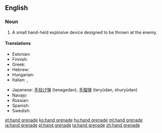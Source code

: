 {{wikipedia}}
==English==

===Noun===
{{en-noun|sg=[[hand]] [[grenade]]}}

# {{military}} A small hand-held explosive device designed to be thrown at the enemy.

====Translations====
{{trans-top|explosive device}}
* Estonian: {{t|et|käsigranaat}}
* Finnish: {{t-|fi|käsikranaatti}}
* Greek: {{t+|el|χειροβομβίδα|f|tr=chirovomvída}}
* Hebrew: {{t|he|רמון יד|tr=rimon yad}}
* Hungarian: {{t+|hu|kézigránát}}
* Italian: {{t-|it|granata|f}}, {{t-|it|bomba a mano|f}}
{{trans-mid}}
* Japanese: [[手投げ弾]] (tenagedan), [[手榴弾]] (teryūdan, shuryūdan)
* Navajo: {{tø|nv|dadilhóni aheltłʼidígíí}}
* Russian: {{t+|ru|граната|f|tr=granáta}}
* Spanish: {{t+|es|granada de mano|f}}
* Swedish: {{t-|sv|handgranat|c}}
{{trans-bottom}}

[[et:hand grenade]]
[[ko:hand grenade]]
[[hu:hand grenade]]
[[ml:hand grenade]]
[[ja:hand grenade]]
[[pl:hand grenade]]
[[ta:hand grenade]]
[[zh:hand grenade]]